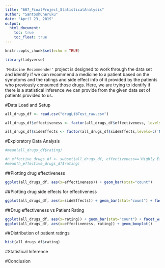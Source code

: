 ```yaml
---
title: "607_FinalProject_StatisticalAnalysis"
author: "SantoshCheruku"
date: "April 23, 2019"
output:
  html_document:
    toc: true
    toc_float: true
---
```


```r
knitr::opts_chunk$set(echo = TRUE)

library(tidyverse)
```
`'Medicine Recommender'` project is designed to work through the data set and identify if we can recommend a medicine to a patient based on the symptoms and the ratings and side effect info of it provided by the patients who previously consumed those drugs. Here, we are trying to identify if there is  a statistical inference we can provide from the given data set of patients provided to us. 

#Data Load and Setup
```r

all_drugs_df <- read.csv("drugLibTest_raw.csv")

all_drugs_df$effectiveness <- factor(all_drugs_df$effectiveness, levels=c('Ineffective','Marginally Effective','Moderately Effective','Considerably Effective','Highly Effective'))

all_drugs_df$sideEffects <- factor(all_drugs_df$sideEffects,levels=c('No Side Effects','Mild Side Effects','Moderate Side Effects','Severe Side Effects','Extremely Severe Side Effects'))
```



#Exploratory Data Analysis
```r

#mean(all_drugs_df$rating)

#h_effective_drugs_df <- subset(all_drugs_df, effectiveness=='Highly Effective')
#mean(h_effective_drugs_df$rating)
```

##Plotting drug effectiveness
```r
ggplot(all_drugs_df, aes(x=effectiveness)) + geom_bar(stat="count")
```

##Plotting drug side effects for effectiveness
```r
ggplot(all_drugs_df, aes(x=sideEffects)) + geom_bar(stat="count") + facet_wrap(~effectiveness) + theme(axis.text.x=element_text(angle=90,hjust=1,vjust=0.5))
```

##Drug effectiveness vs Patient Rating
```r
ggplot(all_drugs_df, aes(x=rating)) + geom_bar(stat="count") + facet_wrap(~effectiveness) + theme(axis.text.x=element_text(angle=90,hjust=1,vjust=0.5))
ggplot(all_drugs_df, aes(x=effectiveness, rating)) + geom_boxplot()
```

##Distribution of patient ratings
```r
hist(all_drugs_df$rating)

```

#Statistical Inference


#Conclusion

